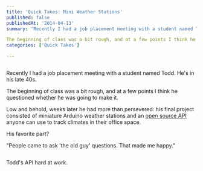 ```yaml
---
title: 'Quick Takes: Mini Weather Stations'
published: false
publishedAt: '2014-04-13'
summary: 'Recently I had a job placement meeting with a student named Todd. He's in his late 40s.

The beginning of class was a bit rough, and at a few points I think he questioned whether he was going to mak...'
categories: ['Quick Takes']

---
```


<Image src="/images/blog/quick-takes-mini-weather-stations/wpid-5333485fa414e5.57590289.jpg" alt="" width={800} height={600} />

Recently I had a job placement meeting with a student named Todd. He's in his late 40s.

The beginning of class was a bit rough, and at a few points I think he questioned whether he was going to make it.

Low and behold, weeks later he had more than persevered: his final project consisted of miniature Arduino weather stations and an [open source API](http://heidenreich.github.io/nwAPI/) anyone can use to track climates in their office space.

His favorite part?

"People came to ask 'the old guy' questions. That made me happy."

<Image src="/images/blog/quick-takes-mini-weather-stations/wpid-53472c763df8c5.34815915.jpg" alt="" width={800} height={600} />

Todd's API hard at work.
